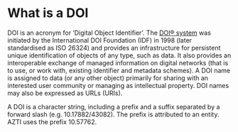 # What is a DOI

DOI is an acronym for ‘Digital Object Identifier'. The [DOI® system](https://www.doi.org/) was initiated by the International DOI Foundation (IDF) in 1998 (later standardised as ISO 26324) and provides an infrastructure for persistent unique identification of objects of any type, such as data. It also provides an interoperable exchange of managed information on digital networks (that is to use, or work with, existing identifier and metadata schemes). A DOI name is assigned to data (or any other object) primarily for sharing with an interested user community or managing as intellectual property. DOI names may also be expressed as URLs (URIs). 

A DOI is a character string, including a prefix and a suffix separated by a forward slash (e.g. 10.17882/43082). The prefix is attributed to an entity. AZTI uses the prefix 10.57762.

